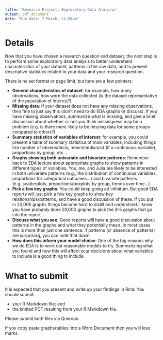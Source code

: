 ```yaml
---
title: 'Research Project: Exploratory Data Analysis'
output: pdf_document
date: "Due date: 7 March, 11:59pm"
---
```


# Details

Now that you have chosen a research question and dataset, the next step is to perform some exploratory data analysis to better understand characteristics of your dataset, patterns in the raw data, and to present descriptive statistics related to your data and your research question. 

There is no set format or page limit, but here are a few pointers:

- **General characteristics of dataset**: for example, how many observations, how were the data collected (is the dataset representative of the population of interest?)
- **Missing data**: If your dataset does not have any missing observations, then fine to just say this (don't need to do EDA graphs or discuss). If you have missing observations, summarize what is missing, and give a brief discussion about whether or not you think missingness may be a problem (e.g. is there more likely to be missing data for some groups compared to others?)
- **Summary statistics of variables of interest**: for example, you could present a table of summary statistics of main variables, including things like number of observations, mean/median/sd (if a continuous variable), proportions by group, etc...
- **Graphs showing both univariate and bivariate patterns**: Remember back to EDA lecture about appropriate graphs to show patterns in different types of variables. You, me, and Julia are likely to be interested in both univariate patterns (e.g., the distribution of continuous variables, proportions for categorical outcomes...) and bivariate patterns (e.g. scatterplots, proportions/boxplots by group, trends over time...).
- **Pick a few key graphs**: You could keep going ad infinitum. But good EDA reports will just pick a few key graphs to show key relationships/patterns, and have a good discussion of these. If you put in 20,000 graphs things become hard to distill and understand. I know you have probably done 20,000 graphs to pick the 3-5 graphs that go into the report. 
- **Discuss what you see**: Good reports will have a good discussion about patterns in the graphs and what they potentially mean. In most cases this is more than just one sentence. If patterns (or absence of patterns) are surprising, you can note that down. 
- **How does this inform your model choice**: One of the big reasons why we do EDA is to work out reasonable models to try. Summarizing what you found and how this will affect your decisions about what variables to include is a good thing to include. 

# What to submit

It is expected that you present and write up your findings in Rmd. You should submit:

- your R Markdown file; and
- the knitted PDF resulting from your R Markdown file. 

Please submit both files via Quercus. 

If you copy paste graphs/tables into a Word Document then you will lose marks. 

